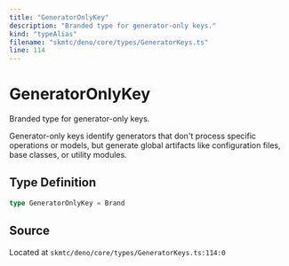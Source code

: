 ```yaml
---
title: "GeneratorOnlyKey"
description: "Branded type for generator-only keys."
kind: "typeAlias"
filename: "skmtc/deno/core/types/GeneratorKeys.ts"
line: 114
---
```


# GeneratorOnlyKey

Branded type for generator-only keys.

Generator-only keys identify generators that don't process specific
operations or models, but generate global artifacts like configuration
files, base classes, or utility modules.

## Type Definition

```typescript
type GeneratorOnlyKey = Brand
```

## Source

Located at `skmtc/deno/core/types/GeneratorKeys.ts:114:0`
